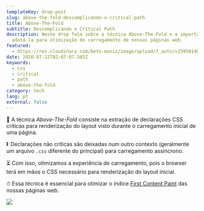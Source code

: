 ```yaml
---
templateKey: drop-post
slug: above-the-fold-descomplicando-o-critical-path
title: Above-The-Fold
subtitle: Descomplicando o Critical Path
description: Neste drop falo sobre a técnica Above-The-Fold e a importância em
  adotá-la para otimização do carregamento de nossas páginas web.
featured:
  - https://res.cloudinary.com/beto-muniz/image/upload/f_auto/v1595814845/Edh9qQ8XgAAAIPT_vamkdi.jpg
date: 2020-07-22T02:07:07.565Z
keywords:
  - css
  - critical
  - path
  - above-the-fold
category: tech
lang: pt
external: false
---
```


<Drop>

📁 A técnica _Above-The-Fold_ consiste na extração de declarações CSS críticas para renderização do layout visto durante o carregamento inicial de uma página.

⏬ Declarações não críticas são deixadas num outro contexto (geralmente um arquivo `.css` diferente do principal) para carregamento assíncrono.

⏳ Com isso, otimizamos a experiência de carregamento, pois o browser terá em mãos o CSS necessário para renderização do layout inicial.

⏱ Essa técnica é essencial para otimizar o índice [First Content Paint](https://web.dev/first-contentful-paint) das nossas páginas web.

<Image src="https://user-images.githubusercontent.com/1680157/88011717-7314ed80-caee-11ea-99c2-16caf15a715b.jpg" author="Web Performance in Action book" authorURL="https://livebook.manning.com/book/web-performance-in-action/chapter-4" />

</Drop>